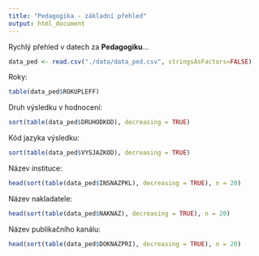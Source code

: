 ```yaml
---
title: "Pedagogika - základní přehled"
output: html_document
---
```


Rychlý přehled v datech za **Pedagogiku**...

```r
data_ped <- read.csv("./data/data_ped.csv", stringsAsFactors=FALSE)

```

Roky:
```r
table(data_ped$ROKUPLEFF)
```

Druh výsledku v hodnocení:
```r
sort(table(data_ped$DRUHODKOD), decreasing = TRUE)
```

Kód jazyka výsledku:
```r
sort(table(data_ped$VYSJAZKOD), decreasing = TRUE)
```

Název instituce:
```r
head(sort(table(data_ped$INSNAZPKL), decreasing = TRUE), n = 20)
```

Název nakladatele:
```r
head(sort(table(data_ped$NAKNAZ), decreasing = TRUE), n = 20)
```

Název publikačního kanálu:
```r
head(sort(table(data_ped$DOKNAZPRI), decreasing = TRUE), n = 20)
```